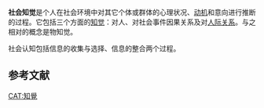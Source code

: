 {{Expand|time=2013-07-12T06:32:45+00:00}}
{{Expert|time=2015-12-14T03:47:33+00:00}}
'''社会知觉'''是个人在社会环境中对其它个体或群体的心理状况、[[动机|动机]]和意向进行推断的过程。它包括三个方面的[[知觉|知觉]]：对人、对社会事件因果关系及对[[人际关系|人际关系]]。与之相对的概念是物知觉。

社会认知包括信息的收集与选择、信息的整合两个过程。
==参考文献==
{{cite book | title=心理学 | author=张厚粲 | year=2002 | pages=72-73}}
[[CAT:知覺|CAT:知覺]]
